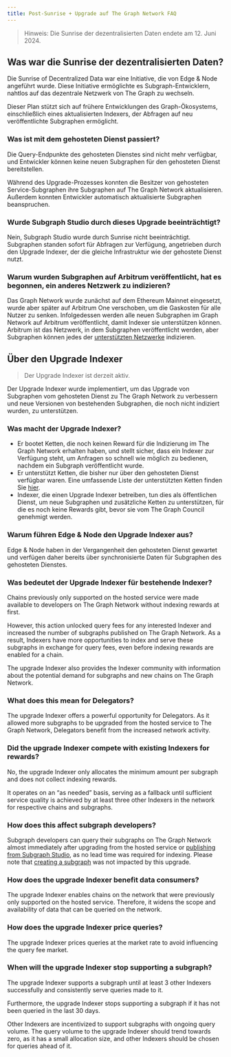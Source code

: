 ```yaml
---
title: Post-Sunrise + Upgrade auf The Graph Network FAQ
---
```


> Hinweis: Die Sunrise der dezentralisierten Daten endete am 12. Juni 2024.

## Was war die Sunrise der dezentralisierten Daten?

Die Sunrise of Decentralized Data war eine Initiative, die von Edge & Node angeführt wurde. Diese Initiative ermöglichte es Subgraph-Entwicklern, nahtlos auf das dezentrale Netzwerk von The Graph zu wechseln.

Dieser Plan stützt sich auf frühere Entwicklungen des Graph-Ökosystems, einschließlich eines aktualisierten Indexers, der Abfragen auf neu veröffentlichte Subgraphen ermöglicht.

### Was ist mit dem gehosteten Dienst passiert?

Die Query-Endpunkte des gehosteten Dienstes sind nicht mehr verfügbar, und Entwickler können keine neuen Subgraphen für den gehosteten Dienst bereitstellen.

Während des Upgrade-Prozesses konnten die Besitzer von gehosteten Service-Subgraphen ihre Subgraphen auf The Graph Network aktualisieren. Außerdem konnten Entwickler automatisch aktualisierte Subgraphen beanspruchen.

### Wurde Subgraph Studio durch dieses Upgrade beeinträchtigt?

Nein, Subgraph Studio wurde durch Sunrise nicht beeinträchtigt. Subgraphen standen sofort für Abfragen zur Verfügung, angetrieben durch den Upgrade Indexer, der die gleiche Infrastruktur wie der gehostete Dienst nutzt.

### Warum wurden Subgraphen auf Arbitrum veröffentlicht, hat es begonnen, ein anderes Netzwerk zu indizieren?

Das Graph Network wurde zunächst auf dem Ethereum Mainnet eingesetzt, wurde aber später auf Arbitrum One verschoben, um die Gaskosten für alle Nutzer zu senken. Infolgedessen werden alle neuen Subgraphen im Graph Network auf Arbitrum veröffentlicht, damit Indexer sie unterstützen können. Arbitrum ist das Netzwerk, in dem Subgraphen veröffentlicht werden, aber Subgraphen können jedes der [unterstützten Netzwerke](/supported-networks/) indizieren.

## Über den Upgrade Indexer

> Der Upgrade Indexer ist derzeit aktiv.

Der Upgrade Indexer wurde implementiert, um das Upgrade von Subgraphen vom gehosteten Dienst zu The Graph Network zu verbessern und neue Versionen von bestehenden Subgraphen, die noch nicht indiziert wurden, zu unterstützen.

### Was macht der Upgrade Indexer?

- Er bootet Ketten, die noch keinen Reward für die Indizierung im The Graph Network erhalten haben, und stellt sicher, dass ein Indexer zur Verfügung steht, um Anfragen so schnell wie möglich zu bedienen, nachdem ein Subgraph veröffentlicht wurde.
- Er unterstützt Ketten, die bisher nur über den gehosteten Dienst verfügbar waren. Eine umfassende Liste der unterstützten Ketten finden Sie [hier](/supported-networks/).
- Indexer, die einen Upgrade Indexer betreiben, tun dies als öffentlichen Dienst, um neue Subgraphen und zusätzliche Ketten zu unterstützen, für die es noch keine Rewards gibt, bevor sie vom The Graph Council genehmigt werden.

### Warum führen Edge & Node den Upgrade Indexer aus?

Edge & Node haben in der Vergangenheit den gehosteten Dienst gewartet und verfügen daher bereits über synchronisierte Daten für Subgraphen des gehosteten Dienstes.

### Was bedeutet der Upgrade Indexer für bestehende Indexer?

Chains previously only supported on the hosted service were made available to developers on The Graph Network without indexing rewards at first.

However, this action unlocked query fees for any interested Indexer and increased the number of subgraphs published on The Graph Network. As a result, Indexers have more opportunities to index and serve these subgraphs in exchange for query fees, even before indexing rewards are enabled for a chain.

The upgrade Indexer also provides the Indexer community with information about the potential demand for subgraphs and new chains on The Graph Network.

### What does this mean for Delegators?

The upgrade Indexer offers a powerful opportunity for Delegators. As it allowed more subgraphs to be upgraded from the hosted service to The Graph Network, Delegators benefit from the increased network activity.

### Did the upgrade Indexer compete with existing Indexers for rewards?

No, the upgrade Indexer only allocates the minimum amount per subgraph and does not collect indexing rewards.

It operates on an “as needed” basis, serving as a fallback until sufficient service quality is achieved by at least three other Indexers in the network for respective chains and subgraphs.

### How does this affect subgraph developers?

Subgraph developers can query their subgraphs on The Graph Network almost immediately after upgrading from the hosted service or [publishing from Subgraph Studio](/subgraphs/developing/publishing/publishing-a-subgraph/), as no lead time was required for indexing. Please note that [creating a subgraph](/developing/creating-a-subgraph/) was not impacted by this upgrade.

### How does the upgrade Indexer benefit data consumers?

The upgrade Indexer enables chains on the network that were previously only supported on the hosted service. Therefore, it widens the scope and availability of data that can be queried on the network.

### How does the upgrade Indexer price queries?

The upgrade Indexer prices queries at the market rate to avoid influencing the query fee market.

### When will the upgrade Indexer stop supporting a subgraph?

The upgrade Indexer supports a subgraph until at least 3 other Indexers successfully and consistently serve queries made to it.

Furthermore, the upgrade Indexer stops supporting a subgraph if it has not been queried in the last 30 days.

Other Indexers are incentivized to support subgraphs with ongoing query volume. The query volume to the upgrade Indexer should trend towards zero, as it has a small allocation size, and other Indexers should be chosen for queries ahead of it.
